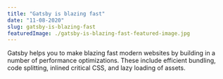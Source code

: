 ---
title: "Gatsby is blazing fast"
date: "11-08-2020"
slug: gatsby-is-blazing-fast
featuredImage: ./gatsby-is-blazing-fast-featured-image.jpg
---

Gatsby helps you to make blazing fast modern websites by building in a number of performance optimizations. These include efficient bundling, code splitting, inlined critical CSS, and lazy loading of assets.
